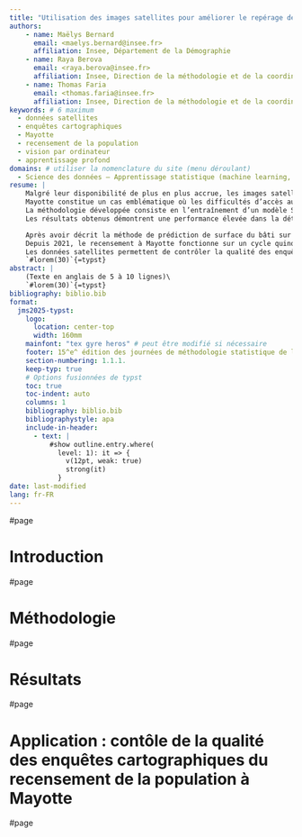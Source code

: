 ```yaml
---
title: "Utilisation des images satellites pour améliorer le repérage des logements à Mayotte"
authors:
    - name: Maëlys Bernard
      email: <maelys.bernard@insee.fr>
      affiliation: Insee, Département de la Démographie
    - name: Raya Berova
      email: <raya.berova@insee.fr>
      affiliation: Insee, Direction de la méthodologie et de la coordination statistique et internationale
    - name: Thomas Faria
      email: <thomas.faria@insee.fr>
      affiliation: Insee, Direction de la méthodologie et de la coordination statistique et internationale
keywords: # 6 maximum
  - données satellites
  - enquêtes cartographiques
  - Mayotte
  - recensement de la population
  - vision par ordinateur
  - apprentissage profond
domains: # utiliser la nomenclature du site (menu déroulant) 
  - Science des données – Apprentissage statistique (machine learning, deep learning, réseaux de neurones, ...)
resume: |
    Malgré leur disponibilité de plus en plus accrue, les images satellites très haute résolution sont jusqu’ici très peu utilisées au sein de la statistique publique. La manipulation de ces données non conventionnelles n’appartient pas encore aux pratiques usuelles des statisticiens publics, bien qu’elles offrent des opportunités significatives pour améliorer ou créer de nouveaux indicateurs statistiques. Cet article vise justement à démontrer qu’il est possible d’intégrer ces données satellitaires dans les processus statistiques afin d’assurer leur qualité.
    Mayotte constitue un cas emblématique où les difficultés d’accès au terrain et la forte dynamique de développement urbain complexifient l’organisation des enquêtes cartographiques qui permettent de repérer les logements en amont du recensement. Afin d’orienter les travaux de contrôle de la qualité de ces enquêtes, nous avons exploré l’utilisation des images satellitaires très haute résolution Pléiades (0,5 m de résolution spatiale), en combinaison avec des méthodes d’apprentissage profond, spécifiquement via des modèles de segmentation sémantique.
    La méthodologie développée consiste en l’entraînement d’un modèle SegFormer, fondé sur une architecture de type Transformer, largement reconnue dans la littérature puisqu’elle est à la base des modèles GPT. Le modèle a été entraîné grâce aux annotations issues du projet CoSIA de l’IGN, qui fournit une référence précise de la couverture du sol. À partir des prédictions du modèle, il est possible de produire des estimations précises des surfaces bâties sur un territoire donné, permettant ainsi d’analyser efficacement leur évolution dans le temps.
    Les résultats obtenus démontrent une performance élevée dans la détection automatisée des évolutions urbaines dans les DROM. Ces résultats sont disponibles sous la forme d’un tableau de bord interactif permettant aux équipes opérationnelles de cibler efficacement les zones prioritaires pour la réalisation d’enquêtes cartographiques de contrôle sur le terrain.

    Après avoir décrit la méthode de prédiction de surface du bâti sur les images satellites, cet article présentera un cas pratique d’utilisation de ces prédictions à travers le contrôle qualité des enquêtes cartographiques de la population à Mayotte.
    Depuis 2021, le recensement à Mayotte fonctionne sur un cycle quinquennal comme en métropole et dans les autres DOM. En amont de la collecte auprès des habitants, une enquête cartographique permet de repérer les logements. Le résultat de l’enquête cartographique détermine la base d’immeubles au sein de laquelle est sélectionné l’échantillon1 de l’enquête annuelle de recensement. Ainsi, si l’enquête cartographique ne couvre pas bien l’intégralité du bâti du territoire à enquêter, les populations et nombre de logements déduits de l’enquête annuelle de recensement seront sous-estimés du fait de ce défaut de couverture.
    Les données satellites permettent de contrôler la qualité des enquêtes cartographiques en comparant l’évolution de la couverture de bâti avec celle du nombre de logements observé suite aux enquêtes cartographiques au sein de chaque îlot2 à enquêter une année donnée. Les îlots sont répartis en cinq groupes de rotation correspondant à l’année à laquelle a lieu l’enquête annuelle de recensement. Afin d’assurer la qualité des enquêtes cartographiques, un deuxième passage sur le terrain a été planifié dans les grandes communes mahoraises pour certains îlots identifiés comme les plus prioritaires. Cet ordre de priorité a été défini par une méthode mobilisant les images satellites pour repérer les plus susceptibles d’être concernés par des manques potentiels dans les enquêtes cartographiques. L’enquête cartographique corrective ciblant ces îlots a permis d’assurer une meilleure couverture de ces enquêtes et d’éviter un risque de sous-estimation des logements.
    `#lorem(30)`{=typst}
abstract: |
    (Texte en anglais de 5 à 10 lignes)\ 
    `#lorem(30)`{=typst}
bibliography: biblio.bib
format:
  jms2025-typst:
    logo:
      location: center-top
      width: 160mm
    mainfont: "tex gyre heros" # peut être modifié si nécessaire
    footer: 15^e^ édition des journées de méthodologie statistique de l'Insee (JMS 2025)
    section-numbering: 1.1.1.
    keep-typ: true
    # Options fusionnées de typst
    toc: true
    toc-indent: auto
    columns: 1
    bibliography: biblio.bib
    bibliographystyle: apa
    include-in-header: 
      - text: |
          #show outline.entry.where(
            level: 1): it => {
              v(12pt, weak: true)
              strong(it)
            }
date: last-modified
lang: fr-FR
---
```


#page

# Introduction

`include("sections/1-introduction.qmd")`{=typst}

#page

# Méthodologie

`include("sections/2-methodo.qmd")`{=typst}

#page

# Résultats

`include("sections/3-results.qmd")`{=typst}

#page

# Application : contôle de la qualité des enquêtes cartographiques du recensement de la population à Mayotte {#sec-use_case}

`include("sections/4-use_case.qmd")`{=typst}

#page
